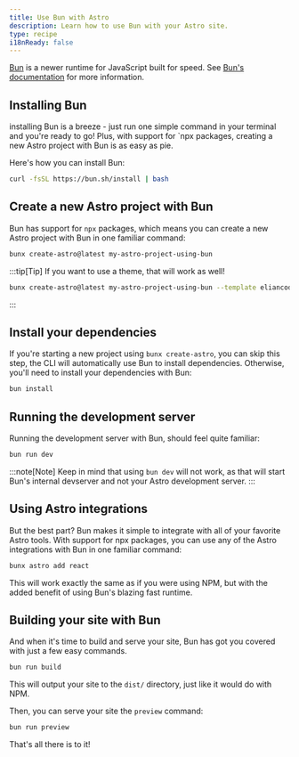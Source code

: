 ```yaml
---
title: Use Bun with Astro
description: Learn how to use Bun with your Astro site.
type: recipe
i18nReady: false
---
```


[Bun](<https://bun.sh/>) is a newer runtime for JavaScript built for speed. See [Bun's documentation](<https://bun.sh/docs>) for more information.

## Installing Bun

installing Bun is a breeze - just run one simple command in your terminal and you're ready to go! Plus, with support for `npx packages, creating a new Astro project with Bun is as easy as pie.

Here's how you can install Bun:

```bash
curl -fsSL https://bun.sh/install | bash
```

## Create a new Astro project with Bun

Bun has support for `npx` packages, which means you can create a new Astro project with Bun in one familiar command:

```bash
bunx create-astro@latest my-astro-project-using-bun
```

:::tip[Tip]
If you want to use a theme, that will work as well!
```bash
bunx create-astro@latest my-astro-project-using-bun --template eliancodes/brutal
```
:::

## Install your dependencies

If you're starting a new project using `bunx create-astro`, you can skip this step, the CLI will automatically use Bun to install dependencies. Otherwise, you'll need to install your dependencies with Bun:

```bash
bun install
```

## Running the development server

Running the development server with Bun, should feel quite familiar:

```bash
bun run dev
```

:::note[Note]
Keep in mind that using `bun dev` will not work, as that will start Bun's internal devserver and not your Astro development server.
:::

## Using Astro integrations

But the best part? Bun makes it simple to integrate with all of your favorite Astro tools. With support for npx packages, you can use any of the Astro integrations with Bun in one familiar command:

```bash
bunx astro add react
```

This will work exactly the same as if you were using NPM, but with the added benefit of using Bun's blazing fast runtime.

## Building your site with Bun

And when it's time to build and serve your site, Bun has got you covered with just a few easy commands.

```bash
bun run build
```

This will output your site to the `dist/` directory, just like it would do with NPM.

Then, you can serve your site the `preview` command:

```bash
bun run preview
```

That's all there is to it!
